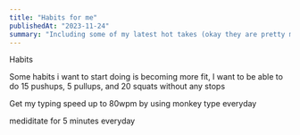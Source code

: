```yaml
---
title: "Habits for me"
publishedAt: "2023-11-24"
summary: "Including some of my latest hot takes (okay they are pretty mild)."
---
```


Habits

Some habits i want to start doing is becoming more fit, I want to be able to do 15 pushups, 5 pullups, and 20 squats without any stops

Get my typing speed up to 80wpm by using monkey type everyday

mediditate for 5 minutes everyday
